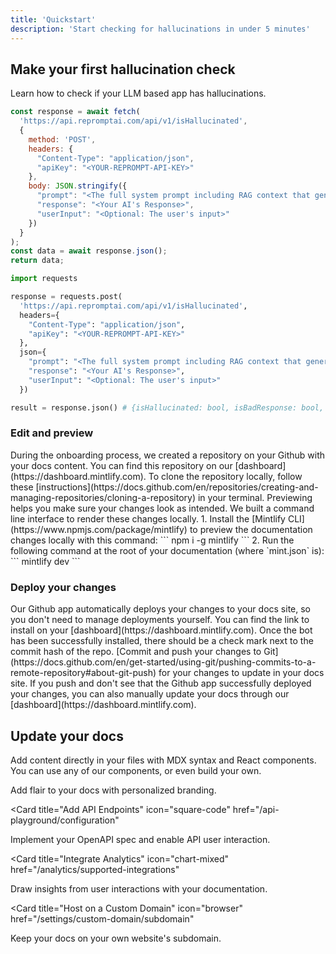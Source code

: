 ```yaml
---
title: 'Quickstart'
description: 'Start checking for hallucinations in under 5 minutes'
---
```


## Make your first hallucination check

Learn how to check if your LLM based app has hallucinations.


<CodeGroup>

```javascript hallucination_check.js
const response = await fetch(
  'https://api.repromptai.com/api/v1/isHallucinated', 
  {
    method: 'POST',
    headers: {
      "Content-Type": "application/json",
      "apiKey": "<YOUR-REPROMPT-API-KEY>"
    },
    body: JSON.stringify({
      "prompt": "<The full system prompt including RAG context that generated the response>",
      "response": "<Your AI's Response>",
      "userInput": "<Optional: The user's input>"
    })
  }
);
const data = await response.json();
return data;
```

```python hallucination_check.py
import requests

response = requests.post(
  'https://api.repromptai.com/api/v1/isHallucinated', 
  headers={
    "Content-Type": "application/json",
    "apiKey": "<YOUR-REPROMPT-API-KEY>"
  }, 
  json={
    "prompt": "<The full system prompt including RAG context that generated the response>",
    "response": "<Your AI's Response>",
    "userInput": "<Optional: The user's input>"
  })

result = response.json() # {isHallucinated: bool, isBadResponse: bool, reasoning: string}
```

</CodeGroup>

### Edit and preview

<AccordionGroup>
  <Accordion icon="github" title="Clone your docs locally">
    During the onboarding process, we created a repository on your Github with
    your docs content. You can find this repository on our
    [dashboard](https://dashboard.mintlify.com). To clone the repository
    locally, follow these
    [instructions](https://docs.github.com/en/repositories/creating-and-managing-repositories/cloning-a-repository)
    in your terminal.
  </Accordion>
  <Accordion icon="rectangle-terminal" title="Preview changes">
    Previewing helps you make sure your changes look as intended. We built a
    command line interface to render these changes locally. 1. Install the
    [Mintlify CLI](https://www.npmjs.com/package/mintlify) to preview the
    documentation changes locally with this command: ``` npm i -g mintlify ```
    2. Run the following command at the root of your documentation (where
    `mint.json` is): ``` mintlify dev ```
  </Accordion>
</AccordionGroup>

### Deploy your changes

<AccordionGroup>

<Accordion icon="message-bot" title="Install our Github app">
  Our Github app automatically deploys your changes to your docs site, so you
  don't need to manage deployments yourself. You can find the link to install on
  your [dashboard](https://dashboard.mintlify.com). Once the bot has been
  successfully installed, there should be a check mark next to the commit hash
  of the repo.
</Accordion>
<Accordion icon="rocket" title="Push your changes">
  [Commit and push your changes to
  Git](https://docs.github.com/en/get-started/using-git/pushing-commits-to-a-remote-repository#about-git-push)
  for your changes to update in your docs site. If you push and don't see that
  the Github app successfully deployed your changes, you can also manually
  update your docs through our [dashboard](https://dashboard.mintlify.com).
</Accordion>

</AccordionGroup>

## Update your docs

Add content directly in your files with MDX syntax and React components. You can use any of our components, or even build your own.

<CardGroup>

<Card title="Style Your Docs" icon="paintbrush" href="/settings/global">
  Add flair to your docs with personalized branding.
</Card>

<Card
  title="Add API Endpoints"
  icon="square-code"
  href="/api-playground/configuration"
>
  Implement your OpenAPI spec and enable API user interaction.
</Card>

<Card
  title="Integrate Analytics"
  icon="chart-mixed"
  href="/analytics/supported-integrations"
>
  Draw insights from user interactions with your documentation.
</Card>

<Card
  title="Host on a Custom Domain"
  icon="browser"
  href="/settings/custom-domain/subdomain"
>
  Keep your docs on your own website's subdomain.
</Card>

</CardGroup>
